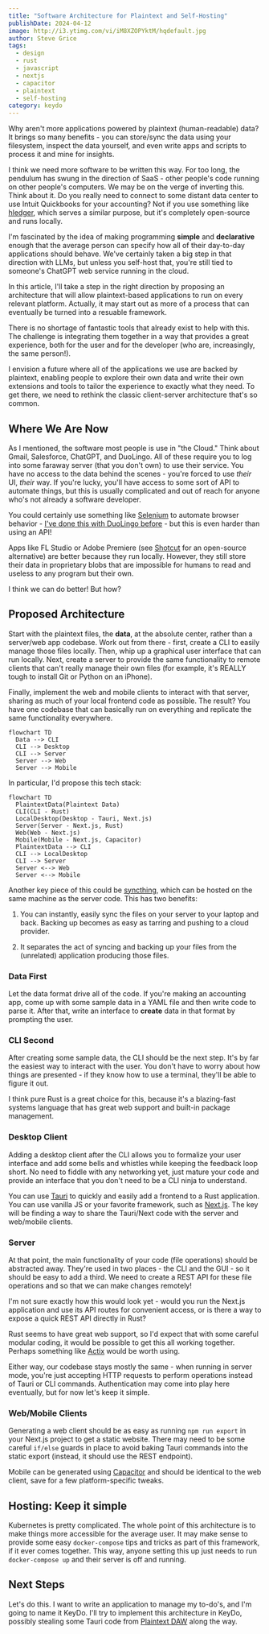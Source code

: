 ```yaml
---
title: "Software Architecture for Plaintext and Self-Hosting"
publishDate: 2024-04-12
image: http://i3.ytimg.com/vi/iM8XZOPYktM/hqdefault.jpg
author: Steve Grice
tags:
  - design
  - rust
  - javascript
  - nextjs
  - capacitor
  - plaintext
  - self-hosting
category: keydo
---
```


Why aren't more applications powered by plaintext (human-readable) data? It brings so many benefits - you can store/sync the data using your filesystem, inspect the data yourself, and even write apps and scripts to process it and mine for insights.

I think we need more software to be written this way. For too long, the pendulum has swung in the direction of SaaS - other people's code running on other people's computers. We may be on the verge of inverting this. Think about it. Do you really need to connect to some distant data center to use Intuit Quickbooks for your accounting? Not if you use something like [hledger](https://hledger.org/), which serves a similar purpose, but it's completely open-source and runs locally.

I'm fascinated by the idea of making programming **simple** and **declarative** enough that the average person can specify how all of their day-to-day applications should behave. We've certainly taken a big step in that direction with LLMs, but unless you self-host that, you're still tied to someone's ChatGPT web service running in the cloud.

In this article, I'll take a step in the right direction by proposing an architecture that will allow plaintext-based applications to run on every relevant platform. Actually, it may start out as more of a process that can eventually be turned into a resuable framework.

There is no shortage of fantastic tools that already exist to help with this. The challenge is integrating them together in a way that provides a great experience, both for the user and for the developer (who are, increasingly, the same person!).

I envision a future where all of the applications we use are backed by plaintext, enabling people to explore their own data and write their own extensions and tools to tailor the experience to exactly what they need. To get there, we need to rethink the classic client-server architecture that's so common.


<BlogYoutubeVideo videoId="iM8XZOPYktM" />

## Where We Are Now

As I mentioned, the software most people is use in "the Cloud." Think about Gmail, Salesforce, ChatGPT, and DuoLingo. All of these require you to log into some faraway server (that you don't own) to use their service. You have no access to the data behind the scenes - you're forced to use *their* UI, *their* way. If you're lucky, you'll have access to some sort of API to automate things, but this is usually complicated and out of reach for anyone who's not already a software developer.

You could certainly use something like [Selenium](/blog/2020/90-sec/selenium-ubuntu) to automate browser behavior - [I've done this with DuoLingo before](/blog/2020/duobot) - but this is even harder than using an API!

Apps like FL Studio or Adobe Premiere (see [Shotcut](https://shotcut.org/) for an open-source alternative) are better because they run locally. However, they still store their data in proprietary blobs that are impossible for humans to read and useless to any program but their own.

I think we can do better! But how?

## Proposed Architecture

Start with the plaintext files, the **data**, at the absolute center, rather than a server/web app codebase. Work out from there - first, create a CLI to easily manage those files locally. Then, whip up a graphical user interface that can run locally. Next, create a server to provide the same functionality to remote clients that can't really manage their own files (for example, it's REALLY tough to install Git or Python on an iPhone).

Finally, implement the web and mobile clients to interact with that server, sharing as much of your local frontend code as possible. The result? You have one codebase that can basically run on everything and replicate the same functionality everywhere.

```mermaid
flowchart TD
  Data --> CLI
  CLI --> Desktop
  CLI --> Server
  Server --> Web
  Server --> Mobile
```

In particular, I'd propose this tech stack:

```mermaid
flowchart TD
  PlaintextData(Plaintext Data)
  CLI(CLI - Rust)
  LocalDesktop(Desktop - Tauri, Next.js)
  Server(Server - Next.js, Rust)
  Web(Web - Next.js)
  Mobile(Mobile - Next.js, Capacitor)
  PlaintextData --> CLI
  CLI --> LocalDesktop
  CLI --> Server
  Server <--> Web
  Server <--> Mobile
```

Another key piece of this could be [syncthing](https://syncthing.net/), which can be hosted on the same machine as the server code. This has two benefits:

1. You can instantly, easily sync the files on your server to your laptop and back. Backing up becomes as easy as tarring and pushing to a cloud provider.

2. It separates the act of syncing and backing up your files from the (unrelated) application producing those files.


### Data First

Let the data format drive all of the code. If you're making an accounting app, come up with some sample data in a YAML file and then write code to parse it. After that, write an interface to **create** data in that format by prompting the user.

### CLI Second

After creating some sample data, the CLI should be the next step. It's by far the easiest way to interact with the user. You don't have to worry about how things are presented - if they know how to use a terminal, they'll be able to figure it out.

I think pure Rust is a great choice for this, because it's a blazing-fast systems language that has great web support and built-in package management.

### Desktop Client

Adding a desktop client after the CLI allows you to formalize your user interface and add some bells and whistles while keeping the feedback loop short. No need to fiddle with any networking yet, just mature your code and provide an interface that you don't need to be a CLI ninja to understand.

You can use [Tauri](https://tauri.app/) to quickly and easily add a frontend to a Rust application. You can use vanilla JS or your favorite framework, such as [Next.js](https://nextjs.org/). The key will be finding a way to share the Tauri/Next code with the server and web/mobile clients.

### Server

At that point, the main functionality of your code (file operations) should be abstracted away. They're used in two places - the CLI and the GUI - so it should be easy to add a third. We need to create a REST API for these file operations and so that we can make changes remotely!

I'm not sure exactly how this would look yet - would you run the Next.js application and use its API routes for convenient access, or is there a way to expose a quick REST API directly in Rust?

Rust seems to have great web support, so I'd expect that with some careful modular coding, it would be possible to get this all working together. Perhaps something like [Actix](https://actix.rs/) would be worth using.

Either way, our codebase stays mostly the same - when running in server mode, you're just accepting HTTP requests to perform operations instead of Tauri or CLI commands. Authentication may come into play here eventually, but for now let's keep it simple.

### Web/Mobile Clients

Generating a web client should be as easy as running `npm run export` in your Next.js project to get a static website. There may need to be some careful `if/else` guards in place to avoid baking Tauri commands into the static export (instead, it should use the REST endpoint).

Mobile can be generated using [Capacitor](https://capacitorjs.com/) and should be identical to the web client, save for a few platform-specific tweaks.

## Hosting: Keep it simple

Kubernetes is pretty complicated. The whole point of this architecture is to make things more accessible for the average user. It may make sense to provide some easy `docker-compose` tips and tricks as part of this framework, if it ever comes together. This way, anyone setting this up just needs to run `docker-compose up` and their server is off and running.

## Next Steps

Let's do this. I want to write an application to manage my to-do's, and I'm going to name it KeyDo. I'll try to implement this architecture in KeyDo, possibly stealing some Tauri code from [Plaintext DAW](/products/ptd) along the way.
